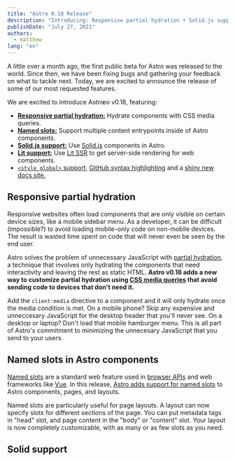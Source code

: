 ```yaml
---
title: "Astro 0.18 Release"
description: "Introducing: Responsive partial hydration • Solid.js support • Lit SSR support • Named slots • Global style support • and more!"
publishDate: "July 27, 2021"
authors:
  - matthew
lang: "en"
---
```



A little over a month ago, the first public beta for Astro was released to the world. Since then, we have been fixing bugs and gathering your feedback on what to tackle next. Today, we are excited to announce the release of some of our most requested features.

We are excited to introduce Astrœo v0.18, featuring:

- **[Responsive partial hydration:](#responsive-partial-hydration)** Hydrate components with CSS media queries.
- **[Named slots:](#named-slots-in-astro-components)** Support multiple content entrypoints inside of Astro components.
- **[Solid.js support:](#solid-support)** Use [Solid.js](https://www.solidjs.com/) components in Astro.
- **[Lit support:](#solid-support)** Use [Lit SSR](https://lit.dev/) to get server-side rendering for web components.
- [`<style global>` support](https://docs.astro.build/guides/styling#overview), [GitHub syntax highlighting](https://twitter.com/n_moore/status/1417881860051509250) and a [shiny new docs site.](https://docs.astro.build/)

## Responsive partial hydration

<BlogContentImage
	src={hydration}
	alt="Code example that shows off using the new client:media hydrator."
/>

Responsive websites often load components that are only visible on certain device sizes, like a mobile sidebar menu. As a developer, it can be difficult (impossible?) to avoid loading mobile-only code on non-mobile devices. The result is wasted time spent on code that will never even be seen by the end user.

Astro solves the problem of unnecessary JavaScript with [partial hydration](https://docs.astro.build/core-concepts/component-hydration), a technique that involves only hydrating the components that need interactivity and leaving the rest as static HTML. **Astro v0.18 adds a new way to customize partial hydration using [CSS media queries](https://docs.astro.build/core-concepts/component-hydration#mycomponent-clientmediaquery-) that avoid sending code to devices that don't need it.**

Add the `client:media` directive to a component and it will only hydrate once the media condition is met. On a mobile phone? Skip any expensive and unneccesary JavaScript for the desktop header that you'll never see. On a desktop or laptop? Don't load that mobile hamburger menu. This is all part of Astro's commitment to minimizing the unnecesary JavaScript that you send to your users.

## Named slots in Astro components

<BlogContentImage
	src={namedSlots}
	alt="Using multiple slots to provide the head and body parts of a Layout component."
/>

[Named slots](https://developer.mozilla.org/en-US/docs/Web/Web_Components/Using_templates_and_slots) are a standard web feature used in [browser APIs](https://developer.mozilla.org/en-US/docs/Web/Web_Components/Using_templates_and_slots) and web frameworks like [Vue](https://vuejs.org/v2/guide/components-slots.html#Named-Slots). In this release, [Astro adds support for named slots](https://docs.astro.build/core-concepts/astro-components#slots) to Astro components, pages, and layouts.

Named slots are particularly useful for page layouts. A layout can now specify slots for different sections of the page. You can put metadata tags in "head" slot, and page content in the "body" or "content" slot. Your layout is now completely customizable, with as many or as few slots as you need.

## Solid support

<p class="box" class="rounded-lg bg-astro-gray-500 p-8" set:html={solidLogo}></p>
<style
	is:inline
	set:text={".box { border-radius: 0.75rem; padding: 2rem 4rem; } p.box svg { box-shadow: none; }"}
/>

[Solid](https://www.solidjs.com/) is a JSX-based UI framework that bills itself as the familiar, modern, more reactive alternative to React. We're really excited about Solid, and with the new [Solid renderer](https://github.com/withastro/astro/tree/main/packages/renderers/renderer-solid) for Astro you can use Solid as a first-class framework in your project.

Adding support for Solid (our third officially-supported JSX framework) wasn't easy, and required a major refactoring of how Astro handles JSX. The final result was worth it: Astro is now much better at supporting different types of JSX and can even support the new React v17 JSX transform. This new foundation for Astro should support us well into the future.

The release of Solid v1.0 is the perfect showcase for Astro's multi-framework promise: try out your first Solid component in an existing project side-by-side with the rest of your components. Where other build tools force you to choose a single framework and stick with it, Astro makes multi-framework projects easy for short-term code migrations or long-term site architectures.

## Lit SSR support

<p class="box" class="rounded-lg bg-astro-gray-500 p-8 text-astro-gray-100" set:html={litLogo}></p>

Server-side rendering (SSR) for web components is finally here, thanks to Lit and the new [Lit renderer for Astro](https://github.com/withastro/astro/tree/main/packages/renderers/renderer-lit).

Thanks to the [Declarative Shadow DOM](https://web.dev/declarative-shadow-dom/) -- a new HTML feature that's now available in Chrome -- the Lit project was able to release experimental SSR support for Lit. Define a custom element in JavaScript and server render it with Astro as you would any other component from React or Vue. Unlike other JS components, you still use the custom element tag name in your HTML.

The Lit SSR renderer is experimental, and some existing web components may not work with the new API. As other web component libraries adopt declarative shadow DOM and common APIs emerge for rendering, we hope to bring support to those libraries as well. We will keep refining and improving this support as we move towards Astro v1.0.

## Community

We've been absolutely blown away by the love Astro has received in such a short amount of time:

- Featured articles and guides from [Netlify](https://www.netlify.com/blog/2021/07/23/build-a-modern-shopping-site-with-astro-and-serverless-functions/), [Cloudflare](https://developers.cloudflare.com/pages/framework-guides/astro), [CSS Tricks](https://css-tricks.com/a-look-at-building-with-astro/), and more.
- Over 2,000 developers have downloaded the [Astro VSCode extension](https://marketplace.visualstudio.com/items?itemName=astro-build.astro-vscode)
- Over 500 weekly visitors to our [amazing Discord](https://astro.build/chat)
- Over 300 public projects using Astro [on Github](https://github.com/withastro/astro)
- 2 (TWO!) Astro jobs already posted on Discord!
- [GitHub adds support for Astro component syntax highlighting](https://twitter.com/n_moore/status/1417881860051509250)

To learn more about Astro and start building your first site, check out [the Getting Started guide.](https://docs.astro.build)
